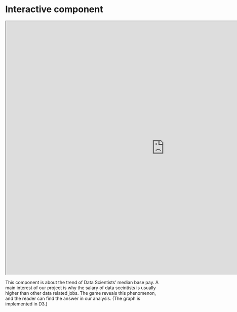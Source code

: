 # Interactive component

<iframe width="1000px" height="800px" src="https://raw.githubusercontent.com/lijning/career-opportunities-analysis/master/others/You-Draw-It.html"></iframe>

This component is about the trend of Data Scientists' median base pay. A main interest of our project is why the salary of data sceintists is usually higher than other data related jobs. The game reveals this phenomenon, and the reader can find the answer in our analysis. (The graph is implemented in D3.)
